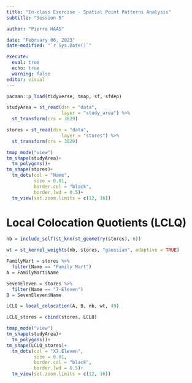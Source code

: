 ```yaml
---
title: "In-class Exercise - Spatial Point Patterns Analysis"
subtitle: "Session 5"

author: "Pierre HAAS"

date: "February 06, 2023"
date-modified: "`r Sys.Date()`"

execute:
  eval: true
  echo: true
  warning: false
editor: visual
---
```


```r
pacman::p_load(tidyverse, tmap, sf, sfdep)
```

```r
studyArea = st_read(dsn = "data",
                    layer = "study_area") %>%
  st_transform(crs = 3829)
```

```r
stores = st_read(dsn = "data",
                    layer = "stores") %>%
  st_transform(crs = 3829)
```

```r
tmap_mode("view")
tm_shape(studyArea)+
  tm_polygons()+
tm_shape(stores)+
  tm_dots(col = "Name",
          size = 0.01,
          border.col = "black",
          border.lwd = 0.5)+
  tm_view(set.zoom.limits = c(12, 16))
```

# Local Colocation Quotients (LCLQ)

```r
nb = include_self(st_knn(st_geometry(stores), 6))

wt = st_kernel_weights(nb, stores, "gaussian", adaptive = TRUE)
```

```r
FamilyMart = stores %>%
  filter(Name == "Family Mart")
A = FamilyMart$Name
```

```r
SevenEleven = stores %>%
  filter(Name == "7-Eleven")
B = SevenEleven$Name
```

```r
LCLQ = local_colocation(A, B, nb, wt, 49)
```

```r
LCLQ_stores = cbind(stores, LCLQ)
```

```r
tmap_mode("view")
tm_shape(studyArea)+
  tm_polygons()+
tm_shape(LCLQ_stores)+
  tm_dots(col = "X7.Eleven",
          size = 0.01,
          border.col = "black",
          border.lwd = 0.5)+
  tm_view(set.zoom.limits = c(12, 16))
```
